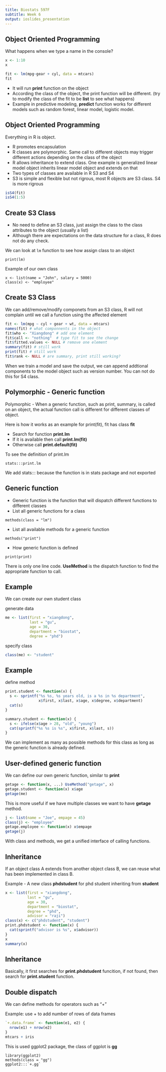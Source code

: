 ```yaml
---
title: Biostats 597F
subtitle: Week 6
output: ioslides_presentation
---
```


## Object Oriented Programming

What happens when we type a name in the console?

```r
x <- 1:10
x

fit <- lm(mpg~gear + cyl, data = mtcars)
fit

```

- It will run **print** function on the object
- According the class of the object, the print function will be different. (try to modify the class of the fit to be **list** to see what happens)
- Example in predictive modeling, **predict** function works for different models such as random forest, linear model, logistic model.

## Object Oriented Programming

Everything in R is object. 

- R promotes encapsulation
- R classes are polymorphic. Same call to different objects may trigger different actions depending on the class of the object
- R allows inheritance to extend class. One example is generalized linear model object inherits linear model object and extends on that
- Two types of classes are available in R S3 and S4
- S3 is simple and flexible but not rigrous, most R objects are S3 class. S4 is more rigrous 
```r
isS4(fit)
isS4(1:5)
```

## Create S3 Class

- No need to define an S3 class, just assign the class to the class attributes to the object (usually a list)
- Although there are expectations on the data structure for a class, R does not do any check.

We can look at ```lm``` function to see how assign class to an object
```
print(lm)
```

Example of our own class

```
x <- list(name = "John", salary = 5000)
class(x) <- "employee"
```

## Create S3 Class

We can add/remove/modify componets from an S3 class, R will not complain until we call a function using the affected element

```r
fit <- lm(mpg ~ cyl + gear + wt, data = mtcars)
names(fit) # what componnents in the object
fit$who <- "Xiangdong" # add one element
fit$call <- "nothing"  # type fit to see the change
fit$fitted.values <- NULL # remove one element
summary(fit) # still work
print(fit) # still work
fit$rank <- NULL # are summary, print still working?
```

When we train a model and save the output, we can append addtional components to the model object such as version number. You can not do this for S4 class.

## Polymorphic - Generic function

Polymorphic - When a generic function, such as print, summary, is called on an object, the actual function call is different for different classes of object.

Here is how it works as an example for print(fit), fit has class **fit**

- Search for function **print.lm**
- If it is available then call **print.lm(fit)**
- Otherwise call **print.default(fit)**

To see the definition of print.lm
```
stats:::print.lm
```

We add stats::: because the function is in stats package and not exported

## Generic function

- Generic function is the function that will dispatch different functions to different classes
- List all generic functions for a class
```
methods(class = "lm")
```
- List all available methods for a generic function
```
methods("print")
```
- How generic function is defined
```
print(print)
```
There is only one line code. **UseMethod** is the dispatch function to find the appropriate function to call.

## Example

We can create our own student class

generate data
```r
me <- list(first = "xiangdong",
           last = "gu",
           age = 30,
           department = "biostat",
           degree = "phd")
```

specify class
```r
class(me) <- "student"
```

## Example
define method

```r
print.student <- function(x) {
  s <- sprintf("%s %s, %s years old, is a %s in %s department",
               x$first, x$last, x$age, x$degree, x$department)
  cat(s)
}
```

```r
summary.student <- function(x) {
  s <- ifelse(x$age > 28, "old", "young")
  cat(sprintf("%s %s is %s", x$first, x$last, s))
}
```

We can implement as many as possible methods for this class as long as the generic function is already defined.

## User-defined generic function

We can define our own generic function, similar to **print**

```r
getage <- function(x, ...) UseMethod("getage", x)
getage.student <- function(x) x$age
getage(me)
```

This is more useful if we have multiple classes we want to have **getage** method.

```r
j <- list(name = "Joe", empage = 45)
class(j) <- "employee"
getage.employee <- function(x) x$empage
getage(j)
```

With class and methods, we get a unified interface of calling functions.

## Inheritance

If an object class A extends from another object class B, we can reuse what has been implemented in class B.

Example - A new class **phdstudent** for phd student inheriting from **student**

```r
x <- list(first = "xiangdong",
          last = "gu",
          age = 30,
          department = "biostat",
          degree = "phd",
          advisor = "raji")
class(x) <- c("phdstudent", "student")
print.phdstudent <- function(x) {
  cat(sprintf("advisor is %s", x$advisor))
}
x
summary(x)
```

## Inheritance

Basically, it first searches for **print.phdstudent** funcition, if not found, then search for **print.student** function.

## Double dispatch

We can define methods for operators such as "+"

Example: use + to add number of rows of data frames
```r
`+.data.frame` <- function(e1, e2) {
  nrow(e1) + nrow(e2)
}
mtcars + iris
```

This is used ggplot2 package, the class of ggplot is **gg**

```
library(ggplot2)
methods(class = "gg")
ggplot2:::`+.gg`
```

